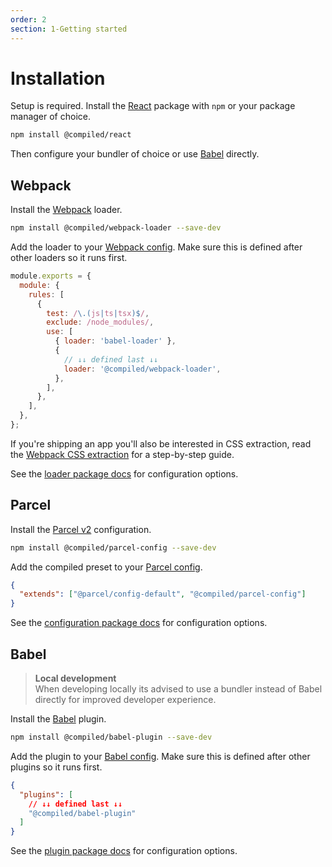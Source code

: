 ```yaml
---
order: 2
section: 1-Getting started
---
```


# Installation

Setup is required.
Install the [React](https://reactjs.org) package with `npm` or your package manager of choice.

```bash
npm install @compiled/react
```

Then configure your bundler of choice or use [Babel](https://babeljs.io) directly.

## Webpack

Install the [Webpack](https://webpack.js.org/) loader.

```bash
npm install @compiled/webpack-loader --save-dev
```

Add the loader to your [Webpack config](https://webpack.js.org/).
Make sure this is defined after other loaders so it runs first.

```js
module.exports = {
  module: {
    rules: [
      {
        test: /\.(js|ts|tsx)$/,
        exclude: /node_modules/,
        use: [
          { loader: 'babel-loader' },
          {
            // ↓↓ defined last ↓↓
            loader: '@compiled/webpack-loader',
          },
        ],
      },
    ],
  },
};
```

If you're shipping an app you'll also be interested in CSS extraction,
read the [Webpack CSS extraction](/css-extraction-webpack) for a step-by-step guide.

See the [loader package docs](/pkg-webpack-loader) for configuration options.

## Parcel

Install the [Parcel v2](https://v2.parceljs.org) configuration.

```bash
npm install @compiled/parcel-config --save-dev
```

Add the compiled preset to your [Parcel config](https://parceljs.org/features/plugins/).

```json
{
  "extends": ["@parcel/config-default", "@compiled/parcel-config"]
}
```

See the [configuration package docs](/pkg-parcel-config) for configuration options.

## Babel

> **Local development** <br />
> When developing locally its advised to use a bundler instead of Babel directly for improved developer experience.

Install the [Babel](https://babeljs.io) plugin.

```bash
npm install @compiled/babel-plugin --save-dev
```

Add the plugin to your [Babel config](https://babeljs.io/docs/en/configuration).
Make sure this is defined after other plugins so it runs first.

```json
{
  "plugins": [
    // ↓↓ defined last ↓↓
    "@compiled/babel-plugin"
  ]
}
```

See the [plugin package docs](/pkg-babel-plugin) for configuration options.
